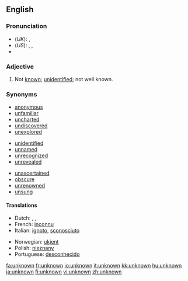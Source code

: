 ==English==

===Pronunciation===
*(''UK''): {{IPA|/ʌnˈnəʊn/}}, {{SAMPA|/Vn"n@Un/}}
*(''US''): {{AHD|ŭn-nōnʹ}}, {{IPA|/ʌnˈnoʊn/}}, {{SAMPA|/Vn"noUn/}}
*{{audio|en-us-unknown.ogg|Audio (US)}}

===Adjective===
{{en-adj|-}}

# Not [[known]]; [[unidentified]]; not well known.

===Synonyms===
{{top3}}
* [[anonymous]]
* [[unfamiliar]]
* [[uncharted]]
* [[undiscovered]]
* [[unexplored]]
{{mid3}}
* [[unidentified]]
* [[unnamed]]
* [[unrecognized]]
* [[unrevealed]]
{{mid3}}
* [[unascertained]]
* [[obscure]]
* [[unrenowned]]
* [[unsung]]
{{bottom2}}

==== Translations ====
{{trans-top|not known}}
*Dutch: {{t|nl|onbekend}}, {{t|nl|ongekend}}, {{t|nl|ongeweten}}
*French: [[inconnu]]
*Italian: [[ignoto]], [[sconosciuto]]
{{trans-mid}}
*Norwegian: [[ukjent]]
*Polish: [[nieznany]]
*Portuguese: [[desconhecido]]
{{trans-bottom}}

[[fa:unknown]]
[[fr:unknown]]
[[io:unknown]]
[[it:unknown]]
[[kk:unknown]]
[[hu:unknown]]
[[ja:unknown]]
[[fi:unknown]]
[[vi:unknown]]
[[zh:unknown]]
